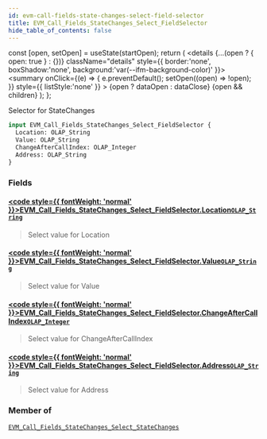 ```yaml
---
id: evm-call-fields-state-changes-select-field-selector
title: EVM_Call_Fields_StateChanges_Select_FieldSelector
hide_table_of_contents: false
---
```







  const [open, setOpen] = useState(startOpen);
  return (
    <details {...(open ? { open: true } : {})} className="details" style={{ border:'none', boxShadow:'none', background:'var(--ifm-background-color)' }}>
      <summary
        onClick={(e) => {
          e.preventDefault();
          setOpen((open) => !open);
        }}
        style={{ listStyle:'none' }}
      >
      {open ? dataOpen : dataClose}
      </summary>
      {open && children}
    </details>
  );
};




Selector for StateChanges


```graphql
input EVM_Call_Fields_StateChanges_Select_FieldSelector {
  Location: OLAP_String
  Value: OLAP_String
  ChangeAfterCallIndex: OLAP_Integer
  Address: OLAP_String
}
```




### Fields

#### [<code style={{ fontWeight: 'normal' }}>EVM_Call_Fields_StateChanges_Select_FieldSelector.<b>Location</b></code>](#)<Bullet />[`OLAP_String`](/docs/graphql-reference/inputs/olap-string) <Badge class="secondary" text="input"/>
> Select value for Location
> 

#### [<code style={{ fontWeight: 'normal' }}>EVM_Call_Fields_StateChanges_Select_FieldSelector.<b>Value</b></code>](#)<Bullet />[`OLAP_String`](/docs/graphql-reference/inputs/olap-string) <Badge class="secondary" text="input"/>
> Select value for Value
> 

#### [<code style={{ fontWeight: 'normal' }}>EVM_Call_Fields_StateChanges_Select_FieldSelector.<b>ChangeAfterCallIndex</b></code>](#)<Bullet />[`OLAP_Integer`](/docs/graphql-reference/inputs/olap-integer) <Badge class="secondary" text="input"/>
> Select value for ChangeAfterCallIndex
> 

#### [<code style={{ fontWeight: 'normal' }}>EVM_Call_Fields_StateChanges_Select_FieldSelector.<b>Address</b></code>](#)<Bullet />[`OLAP_String`](/docs/graphql-reference/inputs/olap-string) <Badge class="secondary" text="input"/>
> Select value for Address
> 



### Member of

[`EVM_Call_Fields_StateChanges_Select_StateChanges`](/docs/graphql-reference/inputs/evm-call-fields-state-changes-select-state-changes)  <Badge class="secondary" text="input"/>


